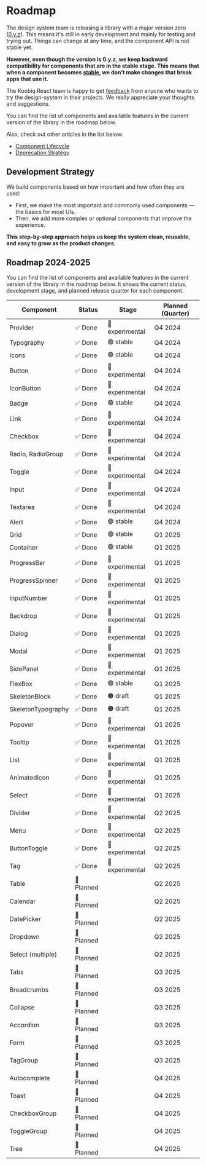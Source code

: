 
<Meta title="Roadmap" />

# Roadmap

The design system team is releasing a library with a major version zero
([0.y.z](https://semver.org/#spec-item-4)). This means it's still in early
development and mainly for testing and trying out. Things can change at any
time, and the component API is not stable yet.

**However, even though the version is 0.y.z, we keep backward compatibility
for components that are in the stable stage. This means that when a component
becomes [stable](?path=/docs/component-lifecycle--docs), we don't make changes
that break apps that use it.**

The Koobiq React team is happy to get [feedback](?path=/docs/feedback--docs)
from anyone who wants to try the design-system in their projects.
We really appreciate your thoughts and suggestions.

You can find the list of components and available features in the current
version of the library in the roadmap below.

Also, check out other articles in the list below:

- [Component Lifecycle](?path=/docs/component-lifecycle--docs)
- [Deprecation Strategy](?path=/docs/deprecation-strategy--docs)

## Development Strategy

We build components based on how important and how often they are used:

- First, we make the most important and commonly used components — the basics for most UIs.
- Then, we add more complex or optional components that improve the experience.

**This step-by-step approach helps us keep the system clean, reusable, and easy to grow as the product changes.**

## Roadmap 2024-2025

You can find the list of components and available features in the current version
of the library in the roadmap below. It shows the current status, development stage,
and planned release quarter for each component.

| Component          | Status     | Stage           | Planned (Quarter) |
| ------------------ | ---------- | --------------- | ----------------- |
| Provider           | ✅ Done    | 🔵 experimental | Q4 2024           |
| Typography         | ✅ Done    | 🟢 stable       | Q4 2024           |
| Icons              | ✅ Done    | 🟢 stable       | Q4 2024           |
| Button             | ✅ Done    | 🔵 experimental | Q4 2024           |
| IconButton         | ✅ Done    | 🔵 experimental | Q4 2024           |
| Badge              | ✅ Done    | 🟢 stable       | Q4 2024           |
| Link               | ✅ Done    | 🔵 experimental | Q4 2024           |
| Checkbox           | ✅ Done    | 🔵 experimental | Q4 2024           |
| Radio, RadioGroup  | ✅ Done    | 🔵 experimental | Q4 2024           |
| Toggle             | ✅ Done    | 🔵 experimental | Q4 2024           |
| Input              | ✅ Done    | 🔵 experimental | Q4 2024           |
| Textarea           | ✅ Done    | 🔵 experimental | Q4 2024           |
| Alert              | ✅ Done    | 🟢 stable       | Q4 2024           |
| Grid               | ✅ Done    | 🟢 stable       | Q1 2025           |
| Container          | ✅ Done    | 🟢 stable       | Q1 2025           |
| ProgressBar        | ✅ Done    | 🔵 experimental | Q1 2025           |
| ProgressSpinner    | ✅ Done    | 🔵 experimental | Q1 2025           |
| InputNumber        | ✅ Done    | 🔵 experimental | Q1 2025           |
| Backdrop           | ✅ Done    | 🔵 experimental | Q1 2025           |
| Dialog             | ✅ Done    | 🔵 experimental | Q1 2025           |
| Modal              | ✅ Done    | 🔵 experimental | Q1 2025           |
| SidePanel          | ✅ Done    | 🔵 experimental | Q1 2025           |
| FlexBox            | ✅ Done    | 🟢 stable       | Q1 2025           |
| SkeletonBlock      | ✅ Done    | 🟠 draft        | Q1 2025           |
| SkeletonTypography | ✅ Done    | 🟠 draft        | Q1 2025           |
| Popover            | ✅ Done    | 🔵 experimental | Q1 2025           |
| Tooltip            | ✅ Done    | 🔵 experimental | Q1 2025           |
| List               | ✅ Done    | 🔵 experimental | Q1 2025           |
| AnimatedIcon       | ✅ Done    | 🔵 experimental | Q1 2025           |
| Select             | ✅ Done    | 🔵 experimental | Q1 2025           |
| Divider            | ✅ Done    | 🔵 experimental | Q2 2025           |
| Menu               | ✅ Done    | 🔵 experimental | Q2 2025           |
| ButtonToggle       | ✅ Done    | 🔵 experimental | Q2 2025           |
| Tag                | ✅ Done    | 🔵 experimental | Q2 2025           |
| Table              | 🚧 Planned |                 | Q2 2025           |
| Calendar           | 🚧 Planned |                 | Q2 2025           |
| DatePicker         | 🚧 Planned |                 | Q2 2025           |
| Dropdown           | 🚧 Planned |                 | Q2 2025           |
| Select (multiple)  | 🚧 Planned |                 | Q2 2025           |
| Tabs               | 🚧 Planned |                 | Q3 2025           |
| Breadcrumbs        | 🚧 Planned |                 | Q3 2025           |
| Collapse           | 🚧 Planned |                 | Q3 2025           |
| Accordion          | 🚧 Planned |                 | Q3 2025           |
| Form               | 🚧 Planned |                 | Q3 2025           |
| TagGroup           | 🚧 Planned |                 | Q3 2025           |
| Autocomplete       | 🚧 Planned |                 | Q4 2025           |
| Toast              | 🚧 Planned |                 | Q4 2025           |
| CheckboxGroup      | 🚧 Planned |                 | Q4 2025           |
| ToggleGroup        | 🚧 Planned |                 | Q4 2025           |
| Tree               | 🚧 Planned |                 | Q4 2025           |

